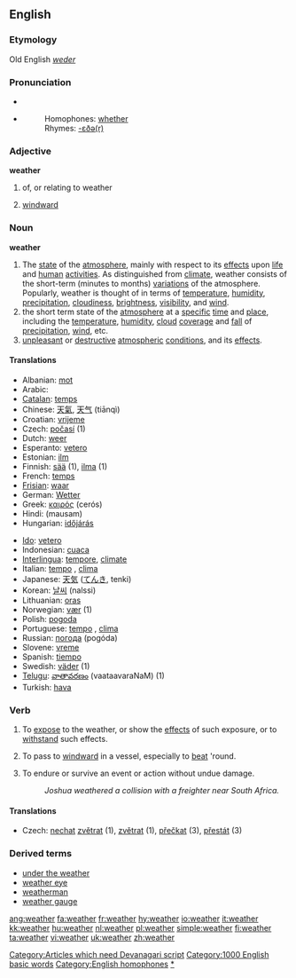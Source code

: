 ==English==

===Etymology===
Old English ''[[weder]]''

===Pronunciation===
*{{IPA|/ˈwɛðɚ/}}
*{{audio|en-us-weather.ogg|Audio (US)}}
*:Homophones: [[whether]]
*:Rhymes: [[Rhymes:English:-ɛðə(r)|-ɛðə(r)]]

===Adjective===
'''weather'''

# of, or relating to weather
#{{nautical}} [[windward]]

===Noun===
'''weather'''

# The [[state]] of the [[atmosphere]], mainly with respect to its [[effects]] upon [[life]] and [[human]] [[activities]]. As distinguished from [[climate]], weather consists of the short-term (minutes to months) [[variations]] of the atmosphere. Popularly, weather is thought of in terms of [[temperature]], [[humidity]], [[precipitation]], [[cloudiness]], [[brightness]], [[visibility]], and [[wind]].
# the short term state of the [[atmosphere]] at a [[specific]] [[time]] and [[place]], including the [[temperature]], [[humidity]], [[cloud]] [[cover]]age and [[fall]] of [[precipitation]], [[wind]], etc.
# [[unpleasant]] or [[destructive]] [[atmospheric]] [[condition]]s, and its [[effect]]s.

====Translations====
{{top}}
*Albanian: [[mot]] {{m}}
*Arabic: {{ARchar|[[طقس]]}} {{Unicode|(ʈaqs)}} {{m}}
*[[Catalan]]: [[temps]] {{m}}
*Chinese: [[天氣]], [[天气]] (tiānqì)
*Croatian: [[vrijeme]] {{n}}
*Czech: [[počasí]] {{n}} (1)
*Dutch: [[weer]] {{n}}
*Esperanto: [[vetero]]
*Estonian: [[ilm]]
*Finnish: [[sää]] (1), [[ilma]] (1)
*French: [[temps]] {{m}}
*[[Frisian]]: [[waar]] {{n}}
*German: [[Wetter]] {{n}}
*Greek: [[καιρός]] (cerós) {{m}}
*Hindi: (mausam) {{n}} [[Category:Articles which need Devanagari script]]
*Hungarian: [[időjárás]]
{{mid}}
*[[Ido]]: [[vetero]]
*Indonesian: [[cuaca]]
*[[Interlingua]]: [[tempore]], [[climate]]
*Italian: [[tempo]] {{m}}, [[clima]] {{m}}
*Japanese: [[天気]] ([[てんき]], tenki)
*Korean: [[날씨]] (nalssi)
*Lithuanian: [[oras]] {{m}}
*Norwegian: [[vær]] {{n}} (1)
*Polish: [[pogoda]] {{f}}
*Portuguese: [[tempo]] {{m}}, [[clima]] {{m}}
*Russian: [[погода]] (pogóda) {{f}}
*Slovene: [[vreme]] {{n}}
*Spanish: [[tiempo]] {{m}}
*Swedish: [[väder]] {{n}} (1)
*[[Telugu]]: [[వాతావరణం]] (vaataavaraNaM) (1)
*Turkish: [[hava]]
{{bottom}}

===Verb===
{{en-verb}}

# To [[expose]] to the weather, or show the [[effect]]s of such exposure, or to [[withstand]] such effects.
# {{nautical}} To pass to [[windward]] in a vessel, especially to [[beat]] 'round.
# {{nautical}} To endure or survive an event or action without undue damage.
#: ''Joshua weathered a collision with a freighter near South Africa.''

====Translations====
*Czech: [[nechat]] [[zvětrat]] (1), [[zvětrat]] (1), [[přečkat]] (3), [[přestát]] (3)

===Derived terms===
*[[under the weather]]
*[[weather eye]]
*[[weatherman]]
*[[weather gauge]]

[[Category:1000 English basic words]]
[[Category:English homophones]]
[[Category:Weather|*]]

[[ang:weather]]
[[fa:weather]]
[[fr:weather]]
[[hy:weather]]
[[io:weather]]
[[it:weather]]
[[kk:weather]]
[[hu:weather]]
[[nl:weather]]
[[pl:weather]]
[[simple:weather]]
[[fi:weather]]
[[ta:weather]]
[[vi:weather]]
[[uk:weather]]
[[zh:weather]]